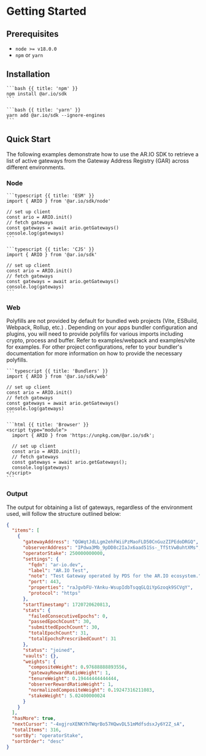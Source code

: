 
<HeroPattern />

# Getting Started

## Prerequisites

- `node >= v18.0.0`
- `npm` or `yarn`

## Installation

<CodeGroup title="Installation Methods">

    ```bash {{ title: 'npm' }}
    npm install @ar.io/sdk
    ```

    ```bash {{ title: 'yarn' }}
    yarn add @ar.io/sdk --ignore-engines
    ```

</CodeGroup>





## Quick Start

The following examples demonstrate how to use the AR.IO SDK to retrieve a list of active gateways from the Gateway Address Registry (GAR) across different environments.

### Node

<CodeGroup title="Example Usage">

    ```typescript {{ title: 'ESM' }}
    import { ARIO } from '@ar.io/sdk/node'

    // set up client
    const ario = ARIO.init()
    // fetch gateways
    const gateways = await ario.getGateways()
    console.log(gateways)
    ```

    ```typescript {{ title: 'CJS' }}
    import { ARIO } from '@ar.io/sdk'

    // set up client
    const ario = ARIO.init()
    // fetch gateways
    const gateways = await ario.getGateways()
    console.log(gateways)
    ```

</CodeGroup>

### Web

<Tip title="Polyfills">Polyfills are not provided by default for bundled web projects (Vite, ESBuild, Webpack, Rollup, etc.) . Depending on your apps bundler configuration and plugins, you will need to provide polyfills for various imports including crypto, process and buffer. Refer to examples/webpack and examples/vite for examples. For other project configurations, refer to your bundler's documentation for more information on how to provide the necessary polyfills.</Tip>

<CodeGroup title="Environment Setup">

    ```typescript {{ title: 'Bundlers' }}
    import { ARIO } from '@ar.io/sdk/web'

    // set up client
    const ario = ARIO.init()
    // fetch gateways
    const gateways = await ario.getGateways()
    console.log(gateways)
    ```

    ```html {{ title: 'Browser' }}
    <script type="module">
      import { ARIO } from 'https://unpkg.com/@ar.io/sdk';

      // set up client
      const ario = ARIO.init();
      // fetch gateways
      const gateways = await ario.getGateways();
      console.log(gateways)
    </script>
    ```

</CodeGroup>

### Output

The output for obtaining a list of gateways, regardless of the environment used, will follow the structure outlined below:

```json
{
  "items": [
    {
      "gatewayAddress": "QGWqtJdLLgm2ehFWiiPzMaoFLD50CnGuzZIPEdoDRGQ",
      "observerAddress": "IPdwa3Mb_9pDD8c2IaJx6aad51Ss-_TfStVwBuhtXMs",
      "operatorStake": 250000000000,
      "settings": {
        "fqdn": "ar-io.dev",
        "label": "AR.IO Test",
        "note": "Test Gateway operated by PDS for the AR.IO ecosystem.",
        "port": 443,
        "properties": "raJgvbFU-YAnku-WsupIdbTsqqGLQiYpGzoqk9SCVgY",
        "protocol": "https"
      },
      "startTimestamp": 1720720620813,
      "stats": {
        "failedConsecutiveEpochs": 0,
        "passedEpochCount": 30,
        "submittedEpochCount": 30,
        "totalEpochCount": 31,
        "totalEpochsPrescribedCount": 31
      },
      "status": "joined",
      "vaults": {},
      "weights": {
        "compositeWeight": 0.97688888893556,
        "gatewayRewardRatioWeight": 1,
        "tenureWeight": 0.19444444444444,
        "observerRewardRatioWeight": 1,
        "normalizedCompositeWeight": 0.19247316211083,
        "stakeWeight": 5.02400000024
      }
    }
  ],
  "hasMore": true,
  "nextCursor": "-4xgjroXENKYhTWqrBo57HQwvDL51mMdfsdsxJy6Y2Z_sA",
  "totalItems": 316,
  "sortBy": "operatorStake",
  "sortOrder": "desc"
}
```
